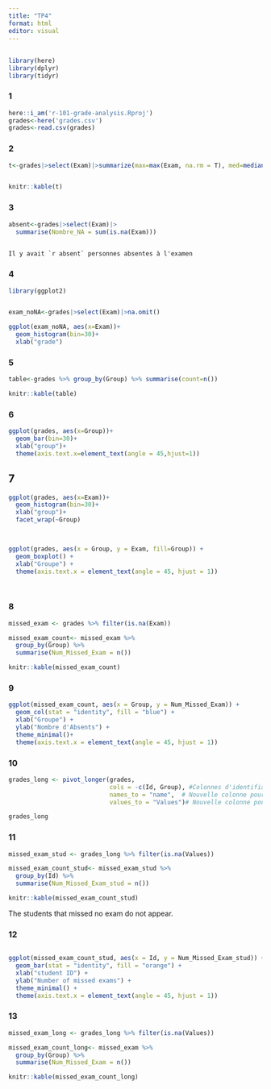 ```yaml
---
title: "TP4"
format: html
editor: visual
---
```


## 

```r
library(here)
library(dplyr)
library(tidyr)
```

### 1

```r
here::i_am('r-101-grade-analysis.Rproj')
grades<-here('grades.csv')
grades<-read.csv(grades)

```

### 2

```r
t<-grades|>select(Exam)|>summarize(max=max(Exam, na.rm = T), med=median(Exam, na.rm = T), min=min(Exam,na.rm=T))


knitr::kable(t)


```

### 3

```r

absent<-grades|>select(Exam)|>
  summarise(Nombre_NA = sum(is.na(Exam)))
  


```

```         
Il y avait `r absent` personnes absentes à l'examen
```

### 4

```r

library(ggplot2)


exam_noNA<-grades|>select(Exam)|>na.omit()

ggplot(exam_noNA, aes(x=Exam))+
  geom_histogram(bin=30)+
  xlab("grade")

```

### 5

```r
table<-grades %>% group_by(Group) %>% summarise(count=n())

knitr::kable(table)
```

### 6

```r



ggplot(grades, aes(x=Group))+
  geom_bar(bin=30)+
  xlab("group")+
  theme(axis.text.x=element_text(angle = 45,hjust=1))
```

## 7

```r

ggplot(grades, aes(x=Exam))+
  geom_histogram(bin=30)+
  xlab("group")+
  facet_wrap(~Group)
  

```

```         
```

```r
ggplot(grades, aes(x = Group, y = Exam, fill=Group)) +
  geom_boxplot() +
  xlab("Groupe") +
  theme(axis.text.x = element_text(angle = 45, hjust = 1)) 
 
```

```r

```

### 8

```r

missed_exam <- grades %>% filter(is.na(Exam))

missed_exam_count<- missed_exam %>%
  group_by(Group) %>%
  summarise(Num_Missed_Exam = n())

knitr::kable(missed_exam_count)
```

### 9

```r
ggplot(missed_exam_count, aes(x = Group, y = Num_Missed_Exam)) +
  geom_col(stat = "identity", fill = "blue") +
  xlab("Groupe") +
  ylab("Nombre d'Absents") +
  theme_minimal()+
  theme(axis.text.x = element_text(angle = 45, hjust = 1))
```

### 10

```r

grades_long <- pivot_longer(grades, 
                            cols = -c(Id, Group), #Colonnes d'identifiants (non pivotées)
                            names_to = "name",  # Nouvelle colonne pour stocker les noms des colonnes pivotées
                            values_to = "Values")# Nouvelle colonne pour stocker les valeurs pivotées

grades_long
```

### 11

```r

missed_exam_stud <- grades_long %>% filter(is.na(Values))

missed_exam_count_stud<- missed_exam_stud %>%
  group_by(Id) %>%
  summarise(Num_Missed_Exam_stud = n())

knitr::kable(missed_exam_count_stud)

```

The students that missed no exam do not appear.

### 12

```{}
```

```r
ggplot(missed_exam_count_stud, aes(x = Id, y = Num_Missed_Exam_stud)) +
  geom_bar(stat = "identity", fill = "orange") +
  xlab("student ID") +
  ylab("Number of missed exams") +
  theme_minimal() +
  theme(axis.text.x = element_text(angle = 45, hjust = 1))
```

### 13

```r

missed_exam_long <- grades_long %>% filter(is.na(Values))

missed_exam_count_long<- missed_exam %>%
  group_by(Group) %>%
  summarise(Num_Missed_Exam = n())

knitr::kable(missed_exam_count_long)
```
